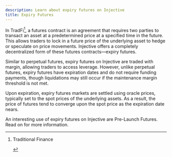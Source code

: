 ```yaml
---
description: Learn about expiry futures on Injective
title: Expiry Futures
---
```


In TradFi[^1], a futures contract is an agreement that requires two parties to transact an asset at a predetermined price at a specified time in the future. This allows traders to lock in a future price of the underlying asset to hedge or speculate on price movements. Injective offers a completely decentralized form of these futures contracts—expiry futures.

Similar to perpetual futures, expiry futures on Injective are traded with margin, allowing traders to access leverage. However, unlike perpetual futures, expiry futures have expiration dates and do not require funding payments, though liquidations may still occur if the maintenance margin threshold is not met.

Upon expiration, expiry futures markets are settled using oracle prices, typically set to the spot prices of the underlying assets. As a result, the price of futures tend to converge upon the spot price as the expiration date nears.

An interesting use of expiry futures on Injective are Pre-Launch Futures. Read on for more information.

[^1]: Traditional Finance

    &#x20;    &#x20;
